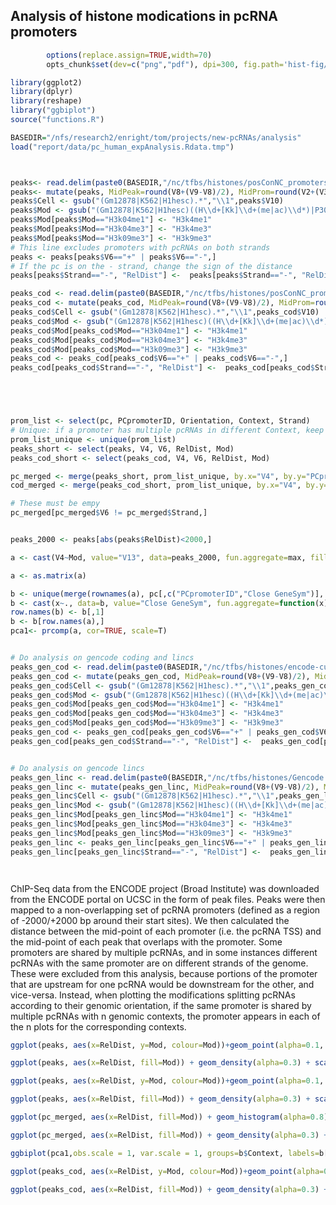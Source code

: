## Analysis of histone modications in pcRNA promoters
```r
        options(replace.assign=TRUE,width=70)
        opts_chunk$set(dev=c("png","pdf"), dpi=300, fig.path='hist-fig/', cache.path='cache/hist-', par=TRUE, echo=FALSE, warning=F, message=F, cache=FALSE, results='hide', error=F)
```

```r
library(ggplot2)
library(dplyr)
library(reshape)
library("ggbiplot")
source("functions.R")


```

```r
BASEDIR="/nfs/research2/enright/tom/projects/new-pcRNAs/analysis"
load("report/data/pc_human_expAnalysis.Rdata.tmp")



peaks<- read.delim(paste0(BASEDIR,"/nc/tfbs/histones/posConNC_promoters_clusters_allHistonePeak.bedx"), header=F, stringsAsFactors=F)
peaks<- mutate(peaks, MidPeak=round(V8+(V9-V8)/2), MidProm=round(V2+(V3-V2)/2), RelDist=MidPeak-MidProm)
peaks$Cell <- gsub("(Gm12878|K562|H1hesc).*","\\1",peaks$V10)
peaks$Mod <- gsub("(Gm12878|K562|H1hesc)((H\\d+[Kk]\\d+(me|ac)\\d*)|P300)(Pk|StdPk.*)","\\2",peaks$V10,perl=T)
peaks$Mod[peaks$Mod=="H3k04me1"] <- "H3k4me1"
peaks$Mod[peaks$Mod=="H3k04me3"] <- "H3k4me3"
peaks$Mod[peaks$Mod=="H3k09me3"] <- "H3k9me3"
# This line excludes promoters with pcRNAs on both strands
peaks <- peaks[peaks$V6=="+" | peaks$V6=="-",]
# If the pc is on the - strand, change the sign of the distance
peaks[peaks$Strand=="-", "RelDist"] <-  peaks[peaks$Strand=="-", "RelDist"] * -1

peaks_cod <- read.delim(paste0(BASEDIR,"/nc/tfbs/histones/posConNC_promoters_clusters_allHistonePeak.bedx"), header=F, stringsAsFactors=F)
peaks_cod <- mutate(peaks_cod, MidPeak=round(V8+(V9-V8)/2), MidProm=round(V2+(V3-V2)/2), RelDist=MidPeak-MidProm)
peaks_cod$Cell <- gsub("(Gm12878|K562|H1hesc).*","\\1",peaks_cod$V10)
peaks_cod$Mod <- gsub("(Gm12878|K562|H1hesc)((H\\d+[Kk]\\d+(me|ac)\\d*)|P300)(Pk|StdPk.*)","\\2",peaks_cod$V10,perl=T)
peaks_cod$Mod[peaks_cod$Mod=="H3k04me1"] <- "H3k4me1"
peaks_cod$Mod[peaks_cod$Mod=="H3k04me3"] <- "H3k4me3"
peaks_cod$Mod[peaks_cod$Mod=="H3k09me3"] <- "H3k9me3"
peaks_cod <- peaks_cod[peaks_cod$V6=="+" | peaks_cod$V6=="-",]
peaks_cod[peaks_cod$Strand=="-", "RelDist"] <-  peaks_cod[peaks_cod$Strand=="-", "RelDist"] * -1





prom_list <- select(pc, PCpromoterID, Orientation, Context, Strand)
# Unique: if a promoter has multiple pcRNAs in different Context, keep all of them
prom_list_unique <- unique(prom_list)
peaks_short <- select(peaks, V4, V6, RelDist, Mod)
peaks_cod_short <- select(peaks_cod, V4, V6, RelDist, Mod)

pc_merged <- merge(peaks_short, prom_list_unique, by.x="V4", by.y="PCpromoterID")
cod_merged <- merge(peaks_cod_short, prom_list_unique, by.x="V4", by.y="PCpromoterID")

# These must be empy
pc_merged[pc_merged$V6 != pc_merged$Strand,]


peaks_2000 <- peaks[abs(peaks$RelDist)<2000,]

a <- cast(V4~Mod, value="V13", data=peaks_2000, fun.aggregate=max, fill=0)

a <- as.matrix(a)

b <- unique(merge(rownames(a), pc[,c("PCpromoterID","Close GeneSym")], by=1))
b <- cast(x~., data=b, value="Close GeneSym", fun.aggregate=function(x) paste(x,collapse=", "))
row.names(b) <- b[,1]
b <- b[row.names(a),]
pca1<- prcomp(a, cor=TRUE, scale=T)


# Do analysis on gencode coding and lincs
peaks_gen_cod <- read.delim(paste0(BASEDIR,"/nc/tfbs/histones/encode-current_hsa_coding_promoters_clusters_allHistonePeak.bedx"), header=F, stringsAsFactors=F)
peaks_gen_cod <- mutate(peaks_gen_cod, MidPeak=round(V8+(V9-V8)/2), MidProm=round(V2+(V3-V2)/2), RelDist=MidPeak-MidProm)
peaks_gen_cod$Cell <- gsub("(Gm12878|K562|H1hesc).*","\\1",peaks_gen_cod$V10)
peaks_gen_cod$Mod <- gsub("(Gm12878|K562|H1hesc)((H\\d+[Kk]\\d+(me|ac)\\d*)|P300)(Pk|StdPk.*)","\\2",peaks_gen_cod$V10,perl=T)
peaks_gen_cod$Mod[peaks_gen_cod$Mod=="H3k04me1"] <- "H3k4me1"
peaks_gen_cod$Mod[peaks_gen_cod$Mod=="H3k04me3"] <- "H3k4me3"
peaks_gen_cod$Mod[peaks_gen_cod$Mod=="H3k09me3"] <- "H3k9me3"
peaks_gen_cod <- peaks_gen_cod[peaks_gen_cod$V6=="+" | peaks_gen_cod$V6=="-",]
peaks_gen_cod[peaks_gen_cod$Strand=="-", "RelDist"] <-  peaks_gen_cod[peaks_gen_cod$Strand=="-", "RelDist"] * -1


# Do analysis on gencode lincs
peaks_gen_linc <- read.delim(paste0(BASEDIR,"/nc/tfbs/histones/Gencode.v18.lincRNAs_promoters_clusters_allHistonePeak.bedx"), header=F, stringsAsFactors=F)
peaks_gen_linc <- mutate(peaks_gen_linc, MidPeak=round(V8+(V9-V8)/2), MidProm=round(V2+(V3-V2)/2), RelDist=MidPeak-MidProm)
peaks_gen_linc$Cell <- gsub("(Gm12878|K562|H1hesc).*","\\1",peaks_gen_linc$V10)
peaks_gen_linc$Mod <- gsub("(Gm12878|K562|H1hesc)((H\\d+[Kk]\\d+(me|ac)\\d*)|P300)(Pk|StdPk.*)","\\2",peaks_gen_linc$V10,perl=T)
peaks_gen_linc$Mod[peaks_gen_linc$Mod=="H3k04me1"] <- "H3k4me1"
peaks_gen_linc$Mod[peaks_gen_linc$Mod=="H3k04me3"] <- "H3k4me3"
peaks_gen_linc$Mod[peaks_gen_linc$Mod=="H3k09me3"] <- "H3k9me3"
peaks_gen_linc <- peaks_gen_linc[peaks_gen_linc$V6=="+" | peaks_gen_linc$V6=="-",]
peaks_gen_linc[peaks_gen_linc$Strand=="-", "RelDist"] <-  peaks_gen_linc[peaks_gen_linc$Strand=="-", "RelDist"] * -1




```
ChIP-Seq data from the ENCODE project (Broad Institute) was downloaded from the ENCODE portal on UCSC in the form of peak files. Peaks were then mapped to a non-overlapping set of pcRNA promoters (defined as a region of -2000/+2000 bp around their start sites). We then calculated the distance between the mid-point of each promoter (i.e. the pcRNA TSS) and the mid-point of each peak that overlaps with the promoter.
Some promoters are shared by multiple pcRNAs, and in some instances different pcRNAs with the same promoter are on different strands of the genome. These were excluded from this analysis, because portions of the promoter that are upstream for one pcRNA would be downstream for the other, and vice-versa. Instead, when plotting the modifications splitting pcRNAs according to their genomic orientation, if the same promoter is shared by multiple pcRNAs with n genomic contexts, the promoter appears in each of the n plots for the corresponding contexts.

```r
ggplot(peaks, aes(x=RelDist, y=Mod, colour=Mod))+geom_point(alpha=0.1, position = position_jitter(height = 0.1)) + scale_x_continuous(limits=c(-2000,2000))
```

```r
ggplot(peaks, aes(x=RelDist, fill=Mod)) + geom_density(alpha=0.3) + scale_x_continuous(limits=c(-2000,2000)) + facet_wrap(~Mod) + theme(axis.text.x = element_text(angle = 90, hjust = 1, vjust=0.5))
```

```r
ggplot(peaks, aes(x=RelDist, y=Mod, colour=Mod))+geom_point(alpha=0.1, position = position_jitter(height = 0.1)) + scale_x_continuous(limits=c(-2000,2000)) + facet_wrap(~Cell,ncol=1)
```

```r
ggplot(peaks, aes(x=RelDist, fill=Mod)) + geom_density(alpha=0.3) + scale_x_continuous(limits=c(-2000,2000)) + facet_grid(Mod~Cell) + theme(axis.text.x = element_text(angle = 90, hjust = 1, vjust=0.5))
```

```r
ggplot(pc_merged, aes(x=RelDist, fill=Mod)) + geom_histogram(alpha=0.8) + scale_x_continuous(limits=c(-2000,2000)) + facet_grid(Mod~Context) + theme(axis.text.x = element_text(angle = 90, hjust = 1, vjust=0.5))
```

```r
ggplot(pc_merged, aes(x=RelDist, fill=Mod)) + geom_density(alpha=0.3) + scale_x_continuous(limits=c(-2000,2000)) + facet_grid(Mod~Context) + theme(axis.text.x = element_text(angle = 90, hjust = 1, vjust=0.5))
```

```r
ggbiplot(pca1,obs.scale = 1, var.scale = 1, groups=b$Context, labels=b[,2], labels.size=2)
```

```r
ggplot(peaks_cod, aes(x=RelDist, y=Mod, colour=Mod))+geom_point(alpha=0.1, position = position_jitter(height = 0.1)) + scale_x_continuous(limits=c(-2000,2000)) 
```

```r
ggplot(peaks_cod, aes(x=RelDist, fill=Mod)) + geom_density(alpha=0.3) + scale_x_continuous(limits=c(-2000,2000)) + facet_wrap(~Mod) + theme(axis.text.x = element_text(angle = 90, hjust = 1, vjust=0.5))
```



